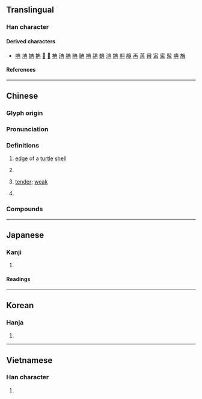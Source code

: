 {{also|冄|再}}
{{character info}}
==Translingual==

===Han character===
{{Han char|rn=13|rad=冂|as=03|sn=5|four=50557|canj=GB|ids=⿻冂土}}

====Derived characters====
* [[呥]] [[㘱]] [[姌]] [[抩]] [[𣲹]] [[𤝫]] [[柟]] [[珃]] [[䏥]] [[畘]] [[聃]] [[袡]] [[舑]] [[蚺]] [[㴂]] [[䤡]] [[䎃]] [[䶲]] [[再]] [[苒]] [[爯]] [[𡩋]] [[寗]] [[髯]] [[㾆]] [[㫋]]

====References====
{{Han ref|kx=0128.360|dkj=01514|dj=0289.190|hdz=10099.030|uh=5189}}

----

==Chinese==
{{zh-forms|alt=冄}}

===Glyph origin===
{{Han etym}}

===Pronunciation===
{{zh-pron
|m=rǎn
|m-s=
|c=jim5
|c-t=
|g=
|h=pfs=ngiâm
|j=
|mb=
|md=
|mn=xm,qz:liám/zz:jiám
|mn-t=riam2
|w=
|x=
|mc=y
|oc=y
|ma=
|cat=n,a
}}

===Definitions===
{{zh-hanzi}}

# {{lb|zh|archaic}} [[edge]] of a [[turtle]] [[shell]]
# {{zh-used|冉冉}}
# {{lb|zh|obsolete}} [[tender]]; [[weak]]
# {{surname|zh}}
#: {{zh-x|^冉 ^求|{{w|Ran Qiu|'''Ran''' Qiu / '''Jan''' Ch‘iu}} (a leading disciple of Confucius)}}

===Compounds===
{{zh-der|公冉|冉冉|冉弱|冉有|冉鐮|冉魏|奄冉}}

----

==Japanese==

===Kanji===
{{ja-kanji|grade=|rs=冂03}}

# {{rfdef|ja|sort=冂03}}

====Readings====
{{ja-readings
|goon=ねん
|kanon=ぜん
|kun=よわい
}}

----

==Korean==

===Hanja===
{{ko-hanja|염}}

# {{rfdef|ko|sort=冂03}}

----

==Vietnamese==

===Han character===
{{vi-readings|reading=[[nhiễm]]|rs=冂03}}

# {{rfdef|vi|sort=冂03}}